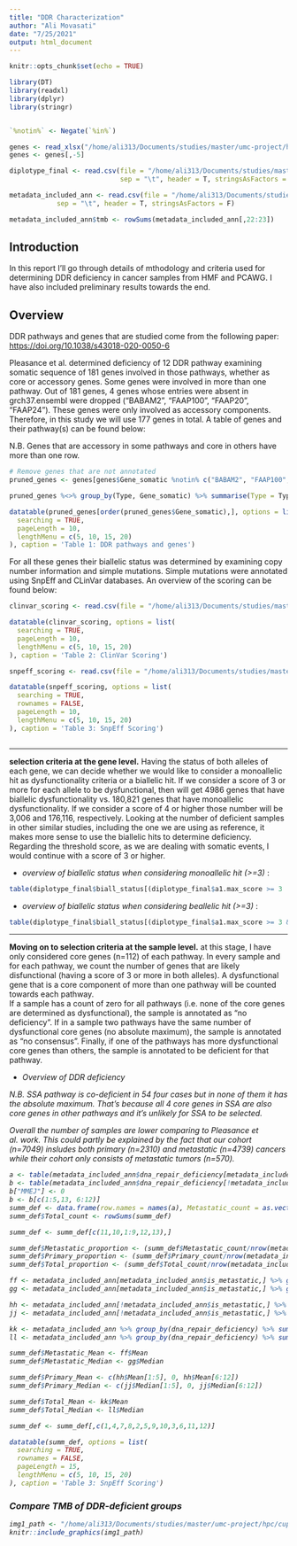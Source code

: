 ```yaml
---
title: "DDR Characterization"
author: "Ali Movasati"
date: "7/25/2021"
output: html_document
---
```


```r
knitr::opts_chunk$set(echo = TRUE)
```

```r

library(DT)
library(readxl)
library(dplyr)
library(stringr)


`%notin%` <- Negate(`%in%`)
```

```r


genes <- read_xlsx("/home/ali313/Documents/studies/master/umc-project/hpc/cuppen/projects/P0025_PCAWG_HMF/drivers/analysis/dna-rep-ann/external-files/43018_2020_50_MOESM3_ESM.xlsx", sheet = 7, skip = 1)
genes <- genes[,-5]

diplotype_final <- read.csv(file = "/home/ali313/Documents/studies/master/umc-project/hpc/cuppen/projects/P0025_PCAWG_HMF/drivers/analysis/dna-rep-ann/all-diplotypes-metadata-merged.txt.gz",
                            sep = "\t", header = T, stringsAsFactors = F)

metadata_included_ann <- read.csv(file = "/home/ali313/Documents/studies/master/umc-project/hpc/cuppen/projects/P0025_PCAWG_HMF/drivers/analysis/dna-rep-ann/r-objects/metadata-included-ddrd-annotated.txt",
            sep = "\t", header = T, stringsAsFactors = F)

metadata_included_ann$tmb <- rowSums(metadata_included_ann[,22:23])

```






## Introduction


In this report I'll go through details of mthodology and criteria used for determining DDR deficiency in cancer samples from HMF and PCAWG. I have also included preliminary results towards the end. 


## Overview


DDR pathways and genes that are studied come from the following paper: <https://doi.org/10.1038/s43018-020-0050-6>

Pleasance et al. determined deficiency of 12 DDR pathway examining somatic sequence of 181 genes involved in those pathways, whether as core or accessory genes. Some genes were involved in more than one pathway. Out of 181 genes, 4 genes whose entries were absent in grch37.ensembl were dropped ("BABAM2", "FAAP100", "FAAP20", "FAAP24"). These genes were only involved as accessory components. Therefore, in this study we will use 177 genes in total. A table of genes and their pathway(s) can be found below:

N.B. Genes that are accessory in some pathways and core in others have more than one row.

```r

# Remove genes that are not annotated
pruned_genes <- genes[genes$Gene_somatic %notin% c("BABAM2", "FAAP100", "FAAP20", "FAAP24"),]

pruned_genes %<>% group_by(Type, Gene_somatic) %>% summarise(Type = Type, Pathway = paste(Pathway, collapse = "|"), Pathway_abb = paste(Pathway_abb, collapse = "|")) %>% distinct() %>% relocate(Gene_somatic, .before = Type)

datatable(pruned_genes[order(pruned_genes$Gene_somatic),], options = list(
  searching = TRUE,
  pageLength = 10,
  lengthMenu = c(5, 10, 15, 20)
), caption = 'Table 1: DDR pathways and genes')

```


| For all these genes their biallelic status was determined by examining copy number information and simple mutations. Simple mutations were annotated using SnpEff and CLinVar databases. An overview of the scoring can be found below:



```r

clinvar_scoring <- read.csv(file = "/home/ali313/Documents/studies/master/umc-project/hpc/cuppen/projects/P0025_PCAWG_HMF/drivers/analysis/dna-rep-ann/external-files/clinvar-scoring.txt", header = T, sep = "\t", stringsAsFactors = F)

datatable(clinvar_scoring, options = list(
  searching = TRUE,
  pageLength = 10,
  lengthMenu = c(5, 10, 15, 20)
), caption = 'Table 2: ClinVar Scoring')


```



```r
snpeff_scoring <- read.csv(file = "/home/ali313/Documents/studies/master/umc-project/hpc/cuppen/projects/P0025_PCAWG_HMF/drivers/analysis/dna-rep-ann/external-files/snpeff-scoring.txt", header = T, sep = "\t", stringsAsFactors = F)

datatable(snpeff_scoring, options = list(
  searching = TRUE,
  rownames = FALSE,
  pageLength = 10,
  lengthMenu = c(5, 10, 15, 20)
), caption = 'Table 3: SnpEff Scoring')



```

***

| <b>selection criteria at the gene level.</b> Having the status of both alleles of each gene, we can decide whether we would like to consider a monoallelic hit as dysfunctionality criteria or a biallelic hit. If we consider a score of 3 or more for each allele to be dysfunctional, then will get 4986 genes that have biallelic dysfunctionality vs. 180,821 genes that have monoallelic dysfunctionality. If we consider a score of 4 or higher those number will be 3,006 and 176,116, respectively. Looking at the number of deficient samples in other similar studies, including the one we are using as reference, it makes more sense to use the biallelic hits to determine deficiency. Regarding the threshold score, as we are dealing with somatic events, I would continue with a score of 3 or higher.


- <i> overview of biallelic status when considering monoallelic hit (>=3) </i>:

```r



table(diplotype_final$biall_status[(diplotype_final$a1.max_score >= 3 | diplotype_final$a2.max_score >= 3) & !is.na(diplotype_final$core_pathway)])


```


- <i> overview of biallelic status when considering beallelic hit (>=3) </i>:

```r


table(diplotype_final$biall_status[(diplotype_final$a1.max_score >= 3 & diplotype_final$a2.max_score >= 3) & !is.na(diplotype_final$core_pathway)])


```




***


| <b>Moving on to selection criteria at the sample level.</b> at this stage, I have only considered core genes (n=112) of each pathway. In every sample and for each pathway, we count the number of genes that are likely disfunctional (having a score of 3 or more in both alleles). A dysfunctional gene that is a core component of more than one pathway will be counted towards each pathway.


| If a sample has a count of zero for all pathways (i.e. none of the core genes are determined as dysfunctional), the sample is annotated as "no deficiency". If in a sample two pathways have the same number of dysfunctional core genes (no absolute maximum), the sample is annotated as "no consensus". Finally, if one of the pathways has more dysfunctional core genes than others, the sample is annotated to be deficient for that pathway. 

- <i> Overview of DDR deficiency

N.B. SSA pathway is co-deficient in 54 four cases but in none of them it has the absolute maximum. That's because all 4 core genes in SSA are also core genes in other pathways and it's unlikely for SSA to be selected.

Overall the number of samples are lower comparing to Pleasance et al. work. This could partly be explained by the fact that our cohort (n=7049) insludes both primary (n=2310) and metastatic (n=4739) cancers while their cohort only consists of metastatic tumors (n=570).


```r


a <- table(metadata_included_ann$dna_repair_deficiency[metadata_included_ann$is_metastatic])
b <- table(metadata_included_ann$dna_repair_deficiency[!metadata_included_ann$is_metastatic])
b["MMEJ"] <- 0
b <- b[c(1:5,13, 6:12)]
summ_def <- data.frame(row.names = names(a), Metastatic_count = as.vector(a), Primary_count = as.vector(b))
summ_def$Total_count <- rowSums(summ_def)

summ_def <- summ_def[c(11,10,1:9,12,13),]

summ_def$Metastatic_proportion <- (summ_def$Metastatic_count/nrow(metadata_included_ann[metadata_included_ann$is_metastatic,]))*100
summ_def$Primary_proportion <- (summ_def$Primary_count/nrow(metadata_included_ann[!metadata_included_ann$is_metastatic,]))*100
summ_def$Total_proportion <- (summ_def$Total_count/nrow(metadata_included_ann))*100

ff <- metadata_included_ann[metadata_included_ann$is_metastatic,] %>% group_by(dna_repair_deficiency) %>% summarize(Mean = mean(tmb, na.rm = T))
gg <- metadata_included_ann[metadata_included_ann$is_metastatic,] %>% group_by(dna_repair_deficiency) %>% summarize(Median = median(tmb, na.rm = T))

hh <- metadata_included_ann[!metadata_included_ann$is_metastatic,] %>% group_by(dna_repair_deficiency) %>% summarize(Mean = mean(tmb, na.rm = T))
jj <- metadata_included_ann[!metadata_included_ann$is_metastatic,] %>% group_by(dna_repair_deficiency) %>% summarize(Median = median(tmb, na.rm = T))

kk <- metadata_included_ann %>% group_by(dna_repair_deficiency) %>% summarize(Mean = mean(tmb, na.rm = T))
ll <- metadata_included_ann %>% group_by(dna_repair_deficiency) %>% summarize(Median = median(tmb, na.rm = T))

summ_def$Metastatic_Mean <- ff$Mean
summ_def$Metastatic_Median <- gg$Median

summ_def$Primary_Mean <- c(hh$Mean[1:5], 0, hh$Mean[6:12])
summ_def$Primary_Median <- c(jj$Median[1:5], 0, jj$Median[6:12])

summ_def$Total_Mean <- kk$Mean
summ_def$Total_Median <- ll$Median

summ_def <- summ_def[,c(1,4,7,8,2,5,9,10,3,6,11,12)]

datatable(summ_def, options = list(
  searching = TRUE,
  rownames = FALSE,
  pageLength = 15,
  lengthMenu = c(5, 10, 15, 20)
), caption = 'Table 3: SnpEff Scoring')


```



### Compare TMB of DDR-deficient groups

```r


img1_path <- "/home/ali313/Documents/studies/master/umc-project/hpc/cuppen/projects/P0025_PCAWG_HMF/drivers/analysis/dna-rep-ann/explore/figs/pdf/jpg/ddrd-tmb-boxplot-1.jpg"
knitr::include_graphics(img1_path)

```
